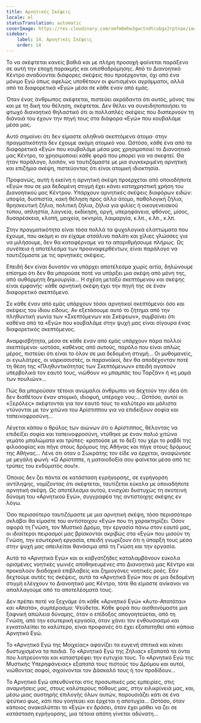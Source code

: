 ```yaml
---
title: Αρνητικές Σκέψεις
locale: el
statusTranslation: automatic
coverImage: https://res.cloudinary.com/xmfm6mhw3gwctndtcubgx2rptnae/image/upload/v1740468922/small_cover_tratado_de_psicologia_revolucionaria_a4c0dca4e0.webp
sidebar:
    label: 14. Αρνητικές Σκέψεις
    order: 14
---
```

Το να σκέφτεται κανείς βαθιά και με πλήρη προσοχή φαίνεται παράξενο σε αυτή την εποχή παρακμής και οπισθοδρόμησης. Από το Διανοητικό Κέντρο αναδύονται διάφορες σκέψεις που προέρχονται, όχι από ένα μόνιμο Εγώ όπως αφελώς υποθέτουν οι φωτισμένοι αγράμματοι, αλλά από τα διαφορετικά «Εγώ» μέσα σε κάθε έναν από εμάς.

Όταν ένας άνθρωπος σκέφτεται, πιστεύει ακράδαντα ότι αυτός, μόνος του και με τη δική του θέληση, σκέφτεται. Δεν θέλει να συνειδητοποιήσει το φτωχό διανοητικό θηλαστικό ότι οι πολλαπλές σκέψεις που διαπερνούν τη διάνοιά του έχουν την πηγή τους στα διάφορα «Εγώ» που κουβαλάμε μέσα μας.

Αυτό σημαίνει ότι δεν είμαστε αληθινά σκεπτόμενα άτομα· στην πραγματικότητα δεν έχουμε ακόμη ατομικό νου. Ωστόσο, κάθε ένα από τα διαφορετικά «Εγώ» που κουβαλάμε μέσα μας χρησιμοποιεί το Διανοητικό μας Κέντρο, το χρησιμοποιεί κάθε φορά που μπορεί για να σκεφτεί. Θα ήταν παράλογο, λοιπόν, να ταυτιζόμαστε με μια συγκεκριμένη αρνητική και επιζήμια σκέψη, πιστεύοντας ότι είναι ατομική ιδιοκτησία.

Προφανώς, αυτή ή εκείνη η αρνητική σκέψη προέρχεται από οποιοδήποτε «Εγώ» που σε μια δεδομένη στιγμή έχει κάνει καταχρηστική χρήση του Διανοητικού μας Κέντρου. Υπάρχουν αρνητικές σκέψεις διαφόρων ειδών: υποψία, δυσπιστία, κακή θέληση προς άλλο άτομο, παθολογική ζήλια, θρησκευτική ζήλια, πολιτική ζήλια, ζήλια για φιλίες ή οικογενειακού τύπου, απληστία, λαγνεία, εκδίκηση, οργή, υπερηφάνεια, φθόνος, μίσος, δυσαρέσκεια, κλοπή, μοιχεία, οκνηρία, λαιμαργία, κ.λπ., κ.λπ., κ.λπ.

Στην πραγματικότητα είναι τόσα πολλά τα ψυχολογικά ελαττώματα που έχουμε, που ακόμη κι αν είχαμε ατσάλινο παλάτι και χίλιες γλώσσες για να μιλήσουμε, δεν θα καταφέρναμε να τα απαριθμήσουμε πλήρως. Ως συνέπεια ή αποτέλεσμα των προαναφερθέντων, είναι παράλογο να ταυτιζόμαστε με τις αρνητικές σκέψεις.

Επειδή δεν είναι δυνατόν να υπάρχει αποτέλεσμα χωρίς αιτία, δηλώνουμε επίσημα ότι δεν θα μπορούσε ποτέ να υπάρξει μια σκέψη από μόνη της, από αυθόρμητη δημιουργία... Η σχέση μεταξύ σκεπτόμενου και σκέψης είναι εμφανής· κάθε αρνητική σκέψη έχει την πηγή της σε έναν διαφορετικό σκεπτόμενο.

Σε κάθε έναν από εμάς υπάρχουν τόσοι αρνητικοί σκεπτόμενοι όσο και σκέψεις του ίδιου είδους. Αν εξετάσουμε αυτό το ζήτημα από την πληθυντική γωνία των «Σκεπτόμενων και Σκέψεων», συμβαίνει ότι καθένα από τα «Εγώ» που κουβαλάμε στην ψυχή μας είναι σίγουρα ένας διαφορετικός σκεπτόμενος.

Αναμφισβήτητα, μέσα σε κάθε έναν από εμάς υπάρχουν πάρα πολλοί σκεπτόμενοι· ωστόσο, καθένας από αυτούς, παρόλο που είναι απλώς μέρος, πιστεύει ότι είναι το όλον σε μια δεδομένη στιγμή... Οι μυθομανείς, οι εγωλάτρες, οι ναρκισσιστές, οι παρανοϊκοί, δεν θα αποδέχονταν ποτέ τη θέση της «Πληθυντικότητας των Σκεπτόμενων» επειδή αγαπούν υπερβολικά τον εαυτό τους, νιώθουν «ο μπαμπάς του Ταρζάν» ή «η μαμά των πουλιών»...

Πώς θα μπορούσαν τέτοιοι ανώμαλοι άνθρωποι να δεχτούν την ιδέα ότι δεν διαθέτουν έναν ατομικό, ιδιοφυή, υπέροχο νου;... Ωστόσο, αυτοί οι «Ξερόλες» σκέφτονται για τον εαυτό τους το καλύτερο και μάλιστα ντύνονται με τον χιτώνα του Αρίστιππου για να επιδείξουν σοφία και ταπεινοφροσύνη...

Λέγεται κάπου ο θρύλος των αιώνων ότι ο Αρίστιππος, θέλοντας να επιδείξει σοφία και ταπεινοφροσύνη, ντύθηκε με έναν παλιό χιτώνα γεμάτο μπαλώματα και τρύπες· κρατούσε με το δεξί του χέρι το ραβδί της φιλοσοφίας και πήγε στους δρόμους της Αθήνας και πήγε στους δρόμους της Αθήνας... Λένε ότι όταν ο Σωκράτης τον είδε να έρχεται, αναφώνησε με μεγάλη φωνή: «Ω Αρίστιππε, η ματαιοδοξία σου φαίνεται μέσα από τις τρύπες του ενδύματός σου!».

Όποιος δεν ζει πάντα σε κατάσταση εγρήγορσης, σε εγρήγορση αντίληψης, νομίζοντας ότι σκέφτεται, ταυτίζεται εύκολα με οποιαδήποτε αρνητική σκέψη. Ως αποτέλεσμα αυτού, ενισχύει δυστυχώς τη σκοτεινή δύναμη του «Αρνητικού Εγώ», συγγραφέα της αντίστοιχης σκέψης εν λόγω.

Όσο περισσότερο ταυτιζόμαστε με μια αρνητική σκέψη, τόσο περισσότερο σκλάβοι θα είμαστε του αντίστοιχου «Εγώ» που τη χαρακτηρίζει. Όσον αφορά τη Γνώση, τον Μυστικό Δρόμο, την εργασία πάνω στον εαυτό μας, οι ιδιαίτεροι πειρασμοί μας βρίσκονται ακριβώς στα «Εγώ» που μισούν τη Γνώση, την εσωτερική εργασία, επειδή γνωρίζουν ότι η ύπαρξή τους μέσα στην ψυχή μας απειλείται θανάσιμα από τη Γνώση και την εργασία.

Αυτά τα «Αρνητικά Εγώ» και οι καβγατζήδες καταλαμβάνουν εύκολα ορισμένες νοητικές γωνιές αποθηκευμένες στο Διανοητικό μας Κέντρο και προκαλούν διαδοχικά επιβλαβείς και ζημιογόνες νοητικές ροές. Εάν δεχτούμε αυτές τις σκέψεις, αυτά τα «Αρνητικά Εγώ» που σε μια δεδομένη στιγμή ελέγχουν το Διανοητικό μας Κέντρο, τότε θα είμαστε ανίκανοι να απαλλαγούμε από τα αποτελέσματά τους.

Δεν πρέπει ποτέ να ξεχνάμε ότι κάθε «Αρνητικό Εγώ» «Αυτο-Απατάται» και «Απατά», συμπέρασμα: Ψεύδεται. Κάθε φορά που αισθανόμαστε μια ξαφνική απώλεια δύναμης, όταν ο επίδοξος απογοητεύεται, από τη Γνώση, από την εσωτερική εργασία, όταν χάνει τον ενθουσιασμό και εγκαταλείπει το καλύτερο, είναι προφανές ότι έχει εξαπατηθεί από κάποιο Αρνητικό Εγώ.

Το «Αρνητικό Εγώ της Μοιχείας» αφανίζει τα ευγενή σπιτικά και κάνει δυστυχισμένα τα παιδιά. Το «Αρνητικό Εγώ της Ζήλιας» εξαπατά τα όντα που λατρεύονται και καταστρέφει την ευτυχία τους. Το «Αρνητικό Εγώ της Μυστικής Υπερηφάνειας» εξαπατά τους πιστούς του Δρόμου και αυτοί, νιώθοντας σοφοί, σιχαίνονται τον Δάσκαλό τους ή τον προδίδουν...

Το Αρνητικό Εγώ απευθύνεται στις προσωπικές μας εμπειρίες, στις αναμνήσεις μας, στους καλύτερους πόθους μας, στην ειλικρίνειά μας, και, μέσω μιας αυστηρής επιλογής όλων αυτών, παρουσιάζει κάτι σε ένα ψεύτικο φως, κάτι που γοητεύει και έρχεται η αποτυχία... Ωστόσο, όταν κάποιος ανακαλύπτει το «Εγώ» εν δράσει, όταν έχει μάθει να ζει σε κατάσταση εγρήγορσης, μια τέτοια απάτη γίνεται αδύνατη...

